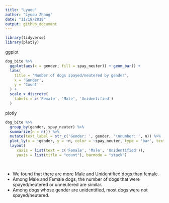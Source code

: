 ```yaml
---
title: "Lyuou"
author: "Lyuou Zhang"
date: "11/19/2018"
output: github_document
---
```


```r
library(tidyverse)
library(plotly)
```

ggplot

```r
dog_bite %>% 
  ggplot(aes(x = gender, fill = spay_neuter)) + geom_bar() +
  labs(
    title = 'Number of dogs spayed/neutered by gender',
    x = 'Gender',
    y = 'Count'
  ) +
  scale_x_discrete(
    labels = c('Female', 'Male', 'Unidentified')
  )

```

plotly

```r
dog_bite %>% 
  group_by(gender, spay_neuter) %>% 
  summarize(n = n()) %>% 
  mutate(text_label = str_c('Gender: ', gender, '\nnumber: ', n)) %>% 
  plot_ly(x = ~gender, y = ~n, color = ~spay_neuter, type = 'bar', text = ~text_label) %>% 
  layout(
     xaxis = list(text = c('Female', 'Male', 'Unidentified')),
     yaxis = list(title = "count"), barmode = "stack")
  



```

* We found that there are more Male and Unidentified dogs than female.  
* Among Male and Female dogs, the number of dogs that were spayed/neutered or unneutered are similar.  
* Among dogs whose gender are unidentified, most dogs were not spayed/neutered.

